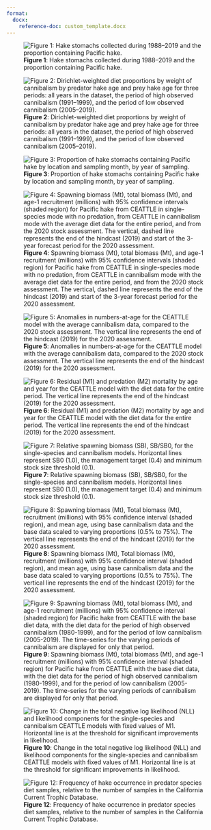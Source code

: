 ```yaml
---
format:
  docx:
    reference-doc: custom_template.docx
---
```


![**Figure 1**: Hake stomachs collected during 1988–2019 and the proportion containing Pacific hake.](./plots/diet/hake_cannibalism_rate.png)

![**Figure 2**: Dirichlet-weighted diet proportions by weight of cannibalism by predator hake age and prey hake age for three periods: all years in the dataset, the period of high observed cannibalism (1991–1999), and the period of low observed cannibalism (2005–2019).](./plots/diet/Dirichlet/Dirichlet_comp_pretty.png)

![**Figure 3**: Proportion of hake stomachs containing Pacific hake by location and sampling month, by year of sampling.](./plots/diet/locations_timing.png)

![**Figure 4**: Spawning biomass (Mt), total biomass (Mt), and age-1 recruitment (millions) with 95% confidence intervals (shaded region) for Pacific hake from CEATTLE in single-species mode with no predation, from CEATTLE in cannibalism mode with the average diet data for the entire period, and from the 2020 stock assessment. The vertical, dashed line represents the end of the hindcast (2019) and start of the 3-year forecast period for the 2020 assessment.](./plots/CEATTLE/cannibalism/popdyn_M1prior.png)

![**Figure 5**: Anomalies in numbers-at-age for the CEATTLE model with the average cannibalism data, compared to the 2020 stock assessment. The vertical line represents the end of the hindcast (2019) for the 2020 assessment.](./plots/CEATTLE/cannibalism/nbyage_anomaly.png)

![**Figure 6**: Residual (M1) and predation (M2) mortality by age and year for the CEATTLE model with the diet data for the entire period. The vertical line represents the end of the hindcast (2019) for the 2020 assessment.](./plots/CEATTLE/cannibalism/M.png)

![**Figure 7**: Relative spawning biomass (SB), SB/SB0, for the single-species and cannibalism models. Horizontal lines represent SB0 (1.0), the management target (0.4) and minimum stock size threshold (0.1).](./plots/CEATTLE/cannibalism/relative_SSB.png)

![**Figure 8**: Spawning biomass (Mt), Total biomass (Mt), recruitment (millions) with 95% confidence interval (shaded region), and mean age, using base cannibalism data and the base data scaled to varying proportions (0.5% to 75%). The vertical line represents the end of the hindcast (2019) for the 2020 assessment.](./plots/CEATTLE/cannibalism/Testing/sensitivity_meanage_popdy.png)

![**Figure 9**: Spawning biomass (Mt), total biomass (Mt), and age-1 recruitment (millions) with 95% confidence interval (shaded region) for Pacific hake from CEATTLE with the base diet data, with the diet data for the period of high observed cannibalism (1980-1999), and for the period of low cannibalism (2005-2019). The time-series for the varying periods of cannibalism are displayed for only that period.](./plots/CEATTLE/cannibalism/Testing/timevarying_popdy.png)

![**Figure 10**: Change in the total negative log likelihood (NLL) and likelihood components for the single-species and cannibalism CEATTLE models with fixed values of M1. Horizontal line is at the threshold for significant improvements in likelihood.](./plots/CEATTLE/cannibalism/Testing/M1/M1_comp_profile.png)

![**Figure 12**: Frequency of hake occurrence in predator species diet samples, relative to the number of samples in the California Current Trophic Database.](./plots/diet/hake_predators.png)
